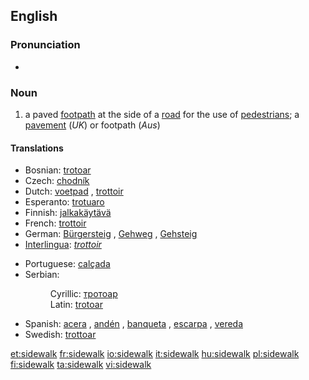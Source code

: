==English==
{{wikipedia}}

===Pronunciation===
* {{audio|en-us-sidewalk.ogg|Audio (US)}}

===Noun===
{{en-noun}}

# {{US}} a paved [[footpath]] at the side of a [[road]] for the use of [[pedestrian]]s; a [[pavement]] (''UK'') or footpath (''Aus'')

====Translations====
{{trans-top|paved footpath}}
* Bosnian: [[trotoar]] {{m}}
* Czech: [[chodník]] {{m}}
* Dutch: [[voetpad]] {{n}}, [[trottoir]] {{n}}
* Esperanto: [[trotuaro]]
* Finnish: [[jalkakäytävä]]
* French: [[trottoir]] {{m}}
* German: [[Bürgersteig]] {{m}}, [[Gehweg]] {{m}}, [[Gehsteig]] {{m}}
* [[Interlingua]]: ''[[trottoir]]''
{{trans-mid}}
* Portuguese: [[calçada]] {{f}}
* Serbian:
*: Cyrillic: [[тротоар]] {{m}}
*: Latin: [[trotoar#Serbian|trotoar]] {{m}}
* Spanish: [[acera]] {{f}}, [[andén]] {{m}} {{italbrac|Colombia}}, [[banqueta]] {{f}} {{italbrac|Guatemala|Mexico}}, [[escarpa]] {{f}} {{italbrac|Southeastern Mexico}}, [[vereda]] {{f}} {{italbrac|Argentina|Chile|Paraguay|Uruguay}}
* Swedish: [[trottoar]]
{{trans-bottom}}

[[et:sidewalk]]
[[fr:sidewalk]]
[[io:sidewalk]]
[[it:sidewalk]]
[[hu:sidewalk]]
[[pl:sidewalk]]
[[fi:sidewalk]]
[[ta:sidewalk]]
[[vi:sidewalk]]